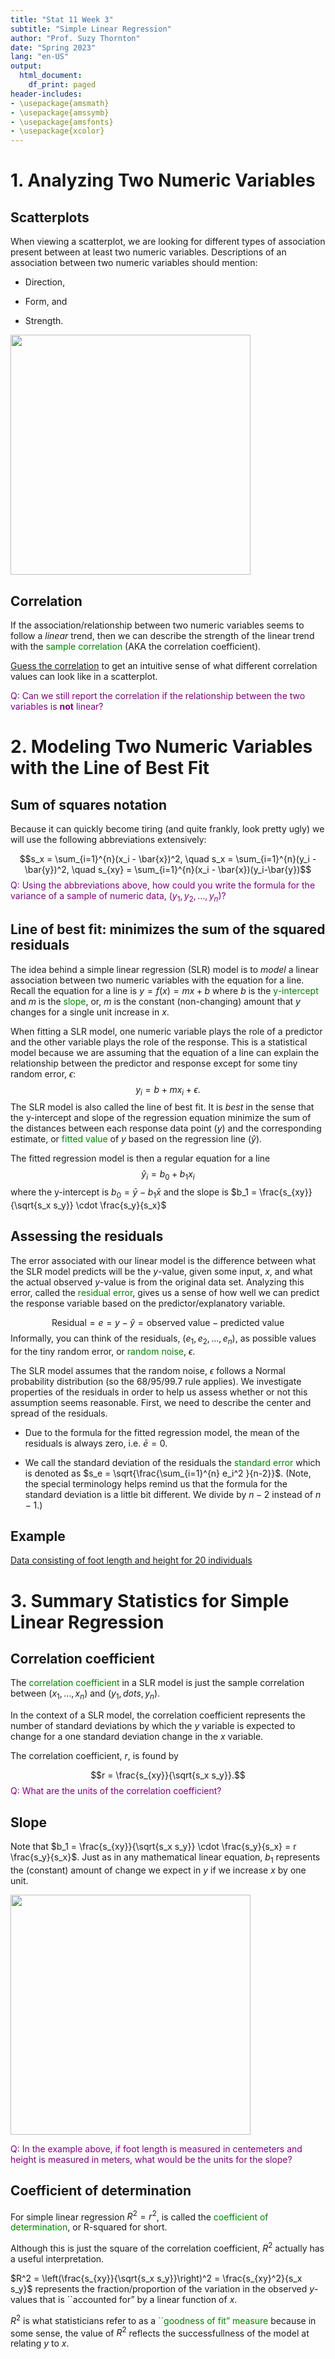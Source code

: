 ```yaml
---
title: "Stat 11 Week 3"
subtitle: "Simple Linear Regression" 
author: "Prof. Suzy Thornton"
date: "Spring 2023"
lang: "en-US"
output:
  html_document:
    df_print: paged
header-includes:
- \usepackage{amsmath}
- \usepackage{amssymb}
- \usepackage{amsfonts}
- \usepackage{xcolor}
---
```



# 1. Analyzing Two Numeric Variables


## Scatterplots 

When viewing a scatterplot, we are looking for different types of association present between at least two numeric variables. Descriptions of an association between two numeric variables should mention:

- Direction, 

- Form, and  

- Strength.  

![](./images/foot and height.png){width=4in}


## Correlation 

If the association/relationship between two numeric variables seems to follow a *linear* trend, then we can describe the strength of the linear trend with the <span style="color:green">sample correlation</span> (AKA the correlation coefficient).


[Guess the correlation](http://www.rossmanchance.com/applets/2021/guesscorrelation/GuessCorrelation.html) to get an intuitive sense of what different correlation values can look like in a scatterplot. 


<span style="color:purple">Q: Can we still report the correlation if the relationship between the two variables is **not** linear?</span> 



# 2. Modeling Two Numeric Variables with the Line of Best Fit 


## Sum of squares notation

Because it can quickly become tiring (and quite frankly, look pretty ugly) we will use the following abbreviations extensively:

$$s_x = \sum_{i=1}^{n}(x_i - \bar{x})^2, \quad s_x = \sum_{i=1}^{n}(y_i - \bar{y})^2, \quad s_{xy} = \sum_{i=1}^{n}(x_i - \bar{x})(y_i-\bar{y})$$
<span style="color:purple">Q: Using the abbreviations above, how could you write the formula for the variance of a sample of numeric data, $(y_1, y_2, \dots, y_n)$?</span>

## Line of best fit: minimizes the sum of the squared residuals

The idea behind a simple linear regression (SLR) model is to *model* a linear association between two numeric variables with the equation for a line. Recall the equation for a line is $y = f(x) = mx +b$ where $b$ is the <span style="color:green">y-intercept</span> and $m$ is the <span style="color:green">slope</span>, or, $m$ is the constant (non-changing) amount that $y$ changes for a single unit increase in $x$. 

When fitting a SLR model, one numeric variable plays the role of a predictor and the other variable plays the role of the response. This is a statistical model because we are assuming that the equation of a line can explain the relationship between the predictor and response except for some tiny random error, $\epsilon$:
$$y_i = b + m x_i + \epsilon.$$ 
The SLR model is also called the line of best fit. It is *best* in the sense that the y-intercept and slope of the regression equation minimize the sum of the distances between each response data point ($y$) and the corresponding estimate, or <span style="color:green">fitted value</span> of $y$ based on the regression line ($\hat{y}$).   

The fitted regression model is then a regular equation for a line 
$$\hat{y}_i = b_0 + b_1 x_i$$
where the y-intercept is $b_0 = \bar{y} - b_1 \bar{x}$ and the slope is $b_1 = \frac{s_{xy}}{\sqrt{s_x s_y}} \cdot \frac{s_y}{s_x}$


## Assessing the residuals 

The error associated with our linear model is the difference between what the SLR model predicts will be the $y$-value, given some input, $x$, and what the actual observed $y$-value is from the original data set. Analyzing this error, called the <span style="color:green">residual error</span>, gives us a sense of how well we can predict the response variable based on the predictor/explanatory variable.


$$\text{Residual} = e = y - \hat{y} = \text{observed value} - \text{predicted value}$$
Informally, you can think of the residuals, $(e_1, e_2, \dots, e_n)$, as possible values for the tiny random error, or <span style="color:green">random noise</span>, $\epsilon$.  

The SLR model assumes that the random noise, $\epsilon$ follows a Normal probability distribution (so the 68/95/99.7 rule applies). We investigate properties of the residuals in order to help us assess whether or not this assumption seems reasonable. First, we need to describe the center and spread of the residuals. 

* Due to the formula for the fitted regression model, the mean of the residuals is always zero, i.e. $\bar{e}=0$.

* We call the standard deviation of the residuals the <span style="color:green">standard error</span> which is denoted as $s_e = \sqrt{\frac{\sum_{i=1}^{n} e_i^2 }{n-2}}$. (Note, the special terminology helps remind us that the formula for the standard deviation is a little bit different. We divide by $n-2$ instead of $n-1$.)


## Example 

[Data consisting of foot length and height for 20 individuals](http://www.rossmanchance.com/applets/2021/regshuffle/regshuffle.htm)


# 3. Summary Statistics for Simple Linear Regression


## Correlation coefficient 

The <span style="color:green">correlation coefficient</span> in a SLR model is just the sample correlation between $(x_1, \dots, x_n)$ and $(y_1, dots, y_n)$.

In the context of a SLR model, the correlation coefficient represents the number of standard deviations by which the $y$ variable is expected to change for a one standard deviation change in the $x$ variable. 

The correlation coefficient, $r$, is found by

$$r = \frac{s_{xy}}{\sqrt{s_x s_y}}.$$
<span style="color:purple">Q: What are the units of the correlation coefficient?</span>

## Slope 

Note that $b_1 = \frac{s_{xy}}{\sqrt{s_x s_y}} \cdot \frac{s_y}{s_x} = r \frac{s_y}{s_x}$. Just as in any mathematical linear equation, $b_1$ represents the (constant) amount of change we expect in $y$ if we increase $x$ by one unit. 

![](./images/foot and height.png){width=4in}

<span style="color:purple">Q: In the example above, if foot length is measured in centemeters and height is measured in meters, what would be the units for the slope?</span>

## Coefficient of determination

For simple linear regression $R^2 = r^2$, is called the <span style="color:green">coefficient of determination</span>, or R-squared for short. 

Although this is just the square of the correlation coefficient, $R^2$ actually has a useful interpretation. 

$R^2 = \left(\frac{s_{xy}}{\sqrt{s_x s_y}}\right)^2 = \frac{s_{xy}^2}{s_x s_y}$ represents the fraction/proportion of the variation in the observed $y$-values that is ``accounted for" by a linear function of $x$.  

$R^2$ is what statisticians refer to as a <span style="color:green">``goodness of fit" measure</span> because in some sense, the value of $R^2$ reflects the successfullness of the model at relating $y$ to $x$.




